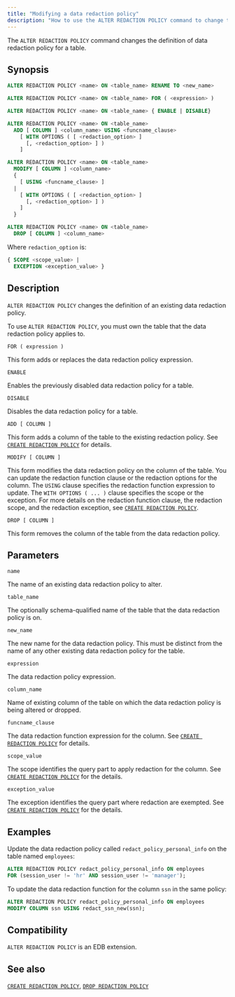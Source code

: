 ```yaml
---
title: "Modifying a data redaction policy"
description: "How to use the ALTER REDACTION POLICY command to change the definition of a data redaction policy for a table"
---
```


The `ALTER REDACTION POLICY` command changes the definition of data redaction policy for a table.

## Synopsis

```sql
ALTER REDACTION POLICY <name> ON <table_name> RENAME TO <new_name>

ALTER REDACTION POLICY <name> ON <table_name> FOR ( <expression> )

ALTER REDACTION POLICY <name> ON <table_name> { ENABLE | DISABLE}

ALTER REDACTION POLICY <name> ON <table_name>
  ADD [ COLUMN ] <column_name> USING <funcname_clause>
    [ WITH OPTIONS ( [ <redaction_option> ]
      [, <redaction_option> ] )
    ]

ALTER REDACTION POLICY <name> ON <table_name>
  MODIFY [ COLUMN ] <column_name>
  {
    [ USING <funcname_clause> ]
  |
    [ WITH OPTIONS ( [ <redaction_option> ]
      [, <redaction_option> ] )
    ]
  }

ALTER REDACTION POLICY <name> ON <table_name>
  DROP [ COLUMN ] <column_name>
```

Where `redaction_option` is:

```sql
{ SCOPE <scope_value> |
  EXCEPTION <exception_value> }
```

## Description

`ALTER REDACTION POLICY` changes the definition of an existing data redaction policy.

To use `ALTER REDACTION POLICY`, you must own the table that the data redaction policy applies to.

`FOR ( expression )`

 This form adds or replaces the data redaction policy expression.

`ENABLE`

 Enables the previously disabled data redaction policy for a table.

`DISABLE`

 Disables the data redaction policy for a table.

`ADD [ COLUMN ]`

 This form adds a column of the table to the existing redaction policy. See [`CREATE REDACTION POLICY`](creating_a_data_redaction_policy) for details.

`MODIFY [ COLUMN ]`

 This form modifies the data redaction policy on the column of the table. You can update the redaction function clause or the redaction options for the column. The `USING` clause specifies the redaction function expression to update. The `WITH OPTIONS ( ... )` clause specifies the scope or the exception. For more details on the redaction function clause, the redaction scope, and the redaction exception, see [`CREATE REDACTION POLICY`](creating_a_data_redaction_policy).

`DROP [ COLUMN ]`

 This form removes the column of the table from the data redaction policy.

## Parameters

`name`

 The name of an existing data redaction policy to alter.

`table_name`

 The optionally schema-qualified name of the table that the data redaction policy is on.

`new_name`

 The new name for the data redaction policy. This must be distinct from the name of any other existing data redaction policy for the table.

`expression`

 The data redaction policy expression.

`column_name`

 Name of existing column of the table on which the data redaction policy is being altered or dropped.

`funcname_clause`

 The data redaction function expression for the column. See [`CREATE REDACTION POLICY`](creating_a_data_redaction_policy) for details.

`scope_value`

 The scope identifies the query part to apply redaction for the column. See [`CREATE REDACTION POLICY`](creating_a_data_redaction_policy) for the details.

`exception_value`

 The exception identifies the query part where redaction are exempted. See [`CREATE REDACTION POLICY`](creating_a_data_redaction_policy) for the details.

## Examples

Update the data redaction policy called `redact_policy_personal_info` on the table named `employees`:

```sql
ALTER REDACTION POLICY redact_policy_personal_info ON employees
FOR (session_user != 'hr' AND session_user != 'manager');
```

To update the data redaction function for the column `ssn` in the same policy:

```sql
ALTER REDACTION POLICY redact_policy_personal_info ON employees
MODIFY COLUMN ssn USING redact_ssn_new(ssn);
```

## Compatibility

`ALTER REDACTION POLICY` is an EDB extension.

## See also

[`CREATE REDACTION POLICY`](creating_a_data_redaction_policy), [`DROP REDACTION POLICY`](removing_a_data_redaction_policy)
